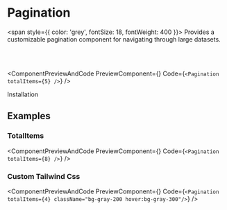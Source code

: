 # Pagination

<span style={{ color: 'grey', fontSize: 18, fontWeight: 400 }}>
  Provides a customizable pagination component for navigating through large datasets.
</span>

<br></br>



<ComponentPreviewAndCode 
    PreviewComponent={<Pagination totalItems={5} />}
Code={`
<Pagination totalItems={5} />
`}
/>


Installation

<CommandBlock command="npx react-nex add Pagination" />


## Examples

### TotalItems

<ComponentPreviewAndCode 
    PreviewComponent={<Pagination totalItems={8} />}
Code={`
<Pagination totalItems={8} />
`}
/>

### Custom Tailwind Css

<ComponentPreviewAndCode 
    PreviewComponent={<Pagination totalItems={4} className="bg-gray-200 hover:bg-gray-300"/>}
Code={`
<Pagination totalItems={4} className="bg-gray-200 hover:bg-gray-300"/>
`}
/>

